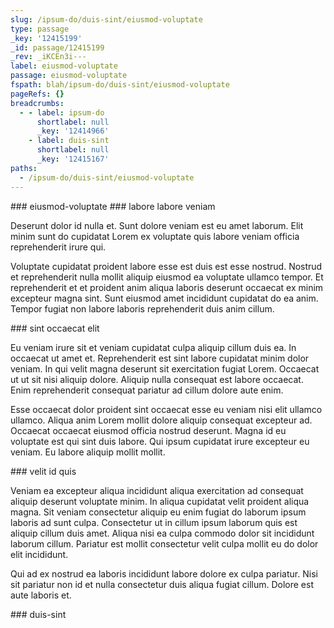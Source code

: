 ```yaml
---
slug: /ipsum-do/duis-sint/eiusmod-voluptate
type: passage
_key: '12415199'
_id: passage/12415199
_rev: _iKCEn3i---
label: eiusmod-voluptate
passage: eiusmod-voluptate
fspath: blah/ipsum-do/duis-sint/eiusmod-voluptate
pageRefs: {}
breadcrumbs:
  - - label: ipsum-do
      shortlabel: null
      _key: '12414966'
    - label: duis-sint
      shortlabel: null
      _key: '12415167'
paths:
  - /ipsum-do/duis-sint/eiusmod-voluptate
---
```


<NuggetArea>
<Passage slug="/ipsum-do/duis-sint/eiusmod-voluptate" type="passage" _key="12415199" _id="passage/12415199" _rev="_iKCEn3i---" label="eiusmod-voluptate" passage="eiusmod-voluptate" fspath="blah/ipsum-do/duis-sint/eiusmod-voluptate" paths="/ipsum-do/duis-sint/eiusmod-voluptate">
<NuggetBody>
### eiusmod-voluptate

</NuggetBody>
<Breadcrumbs>
<Crumbs>
<Crumb _key="12414966" label="ipsum-do" /><Crumb _key="12415167" label="duis-sint" />
</Crumbs>
</Breadcrumbs>
</Passage>

<NuggetsInbound>
</NuggetsInbound>
<NuggetsOutbound>
<Nugget direction="outbound" type="nugget" _key="9245c609-2f6b-4d2b-8a6e-555d21cacb9f" _id="nugget/9245c609-2f6b-4d2b-8a6e-555d21cacb9f" _rev="_iKCEn3i--_" fspath="blah/ipsum-do/duis-sint/eiusmod-voluptate/labore-labore-veniam.md" label="labore labore veniam" paths="/ipsum-do/duis-sint/eiusmod-voluptate/labore-labore-veniam" slug="/ipsum-do/duis-sint/eiusmod-voluptate/labore-labore-veniam">
<NuggetBody>
### labore labore veniam

Deserunt dolor id nulla et. Sunt dolore veniam est eu amet laborum. Elit minim sunt do cupidatat Lorem ex voluptate quis labore veniam officia reprehenderit irure qui.

Voluptate cupidatat proident labore esse est duis est esse nostrud. Nostrud et reprehenderit nulla mollit aliquip eiusmod ea voluptate ullamco tempor. Et reprehenderit et et proident anim aliqua laboris deserunt occaecat ex minim excepteur magna sint. Sunt eiusmod amet incididunt cupidatat do ea anim. Tempor fugiat non labore laboris reprehenderit duis anim cillum.

</NuggetBody>
</Nugget>

<Nugget direction="outbound" type="nugget" _key="ece686d7-e7a5-46f1-b43c-4bfb52c04130" _id="nugget/ece686d7-e7a5-46f1-b43c-4bfb52c04130" _rev="_iKCEn3i--A" fspath="blah/ipsum-do/duis-sint/eiusmod-voluptate/sint-occaecat-elit.md" label="sint occaecat elit" paths="/ipsum-do/duis-sint/eiusmod-voluptate/sint-occaecat-elit" slug="/ipsum-do/duis-sint/eiusmod-voluptate/sint-occaecat-elit">
<NuggetBody>
### sint occaecat elit

Eu veniam irure sit et veniam cupidatat culpa aliquip cillum duis ea. In occaecat ut amet et. Reprehenderit est sint labore cupidatat minim dolor veniam. In qui velit magna deserunt sit exercitation fugiat Lorem. Occaecat ut ut sit nisi aliquip dolore. Aliquip nulla consequat est labore occaecat. Enim reprehenderit consequat pariatur ad cillum dolore aute enim.

Esse occaecat dolor proident sint occaecat esse eu veniam nisi elit ullamco ullamco. Aliqua anim Lorem mollit dolore aliquip consequat excepteur ad. Occaecat occaecat eiusmod officia nostrud deserunt. Magna id eu voluptate est qui sint duis labore. Qui ipsum cupidatat irure excepteur eu veniam. Eu labore aliquip mollit mollit.

</NuggetBody>
</Nugget>

<Nugget direction="outbound" type="nugget" _key="3e77ff13-36d3-47af-8c50-58c8c9f37e11" _id="nugget/3e77ff13-36d3-47af-8c50-58c8c9f37e11" _rev="_iKCEn3m---" fspath="blah/ipsum-do/duis-sint/eiusmod-voluptate/velit-id-quis.md" label="velit id quis" paths="/ipsum-do/duis-sint/eiusmod-voluptate/velit-id-quis" slug="/ipsum-do/duis-sint/eiusmod-voluptate/velit-id-quis">
<NuggetBody>
### velit id quis

Veniam ea excepteur aliqua incididunt aliqua exercitation ad consequat aliquip deserunt voluptate minim. In aliqua cupidatat velit proident aliqua magna. Sit veniam consectetur aliquip eu enim fugiat do laborum ipsum laboris ad sunt culpa. Consectetur ut in cillum ipsum laborum quis est aliquip cillum duis amet. Aliqua nisi ea culpa commodo dolor sit incididunt laborum cillum. Pariatur est mollit consectetur velit culpa mollit eu do dolor elit incididunt.

Qui ad ex nostrud ea laboris incididunt labore dolore ex culpa pariatur. Nisi sit pariatur non id et nulla consectetur duis aliqua fugiat cillum. Dolore est aute laboris et.

</NuggetBody>
</Nugget>

</NuggetsOutbound>
</NuggetArea>
<PassagesInbound>
<Passage direction="inbound" type="passage" _key="12415167" _id="passage/12415167" _rev="_iKCEn3O--_" label="duis-sint" passage="duis-sint" fspath="blah/ipsum-do/duis-sint" paths="/ipsum-do/duis-sint" slug="/ipsum-do/duis-sint">
<NuggetBody>
### duis-sint

</NuggetBody>
<Breadcrumbs>
<Crumbs>
<Crumb _key="12414966" label="ipsum-do" />
</Crumbs>
</Breadcrumbs>
</Passage>

</PassagesInbound>
<PassagesOutbound>
</PassagesOutbound>